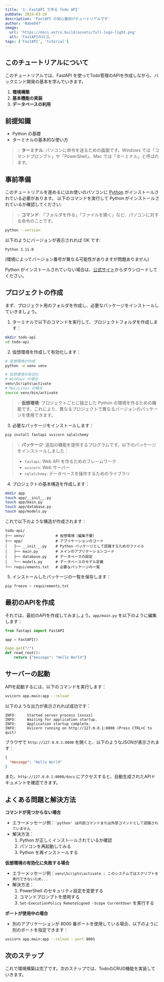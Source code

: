 ```yaml
---
title: '1: FastAPI で作る Todo API'
pubDate: 2024-03-20
description: 'FastAPI の初心者向けチュートリアルです'
author: 'Nabe847'
image:
  url: 'https://docs.astro.build/assets/full-logo-light.png'
  alt: 'FastAPIのロゴ。'
tags: ['FastAPI', 'tutorial']
---
```


## このチュートリアルについて

このチュートリアルでは、FastAPI を使ってTodo管理のAPIを作成しながら、バックエンド開発の基本を学んでいきます。

1. **環境構築**
2. **基本機能の実装**
3. **データベースの利用**

## 前提知識

- Python の基礎
- ターミナルの基本的な使い方

> 💡 **ターミナル**: パソコンに命令を送るための画面です。Windows では「コマンドプロンプト」や「PowerShell」、Mac では「ターミナル」と呼ばれます。

## 事前準備

このチュートリアルを進めるにはお使いのパソコンに [Python](https://www.python.org/) がインストールされている必要があります。
以下のコマンドを実行して Python がインストールされているか確認してください:

> 💡 **コマンド**: 「フォルダを作る」「ファイルを開く」など、パソコンに対する命令のことです。

```bash
python --version
```

以下のようにバージョンが表示されれば OK です:

```
Python 3.11.0
```

(環境によってバージョン番号が異なる可能性がありますが問題ありません)

Python がインストールされていない場合は、[公式サイト](https://www.python.org/)からダウンロードしてください。

## プロジェクトの作成

まず、プロジェクト用のフォルダを作成し、必要なパッケージをインストールしていきましょう。

1. ターミナルで以下のコマンドを実行して、プロジェクトフォルダを作成します：

```bash
mkdir todo-api
cd todo-api
```

2. 仮想環境を作成して有効化します：

```bash
# 仮想環境の作成
python -m venv venv

# 仮想環境の有効化
# Windows の場合
venv\Scripts\activate
# Mac/Linux の場合
source venv/bin/activate
```

> 💡 **仮想環境**: プロジェクトごとに独立した Python の環境を作るための機能です。これにより、異なるプロジェクトで異なるバージョンのパッケージを使用できます。

3. 必要なパッケージをインストールします：

```bash
pip install fastapi uvicorn sqlalchemy
```

> 💡 **パッケージ**: 追加の機能を提供するプログラムです。以下のパッケージをインストールしました：
> - `fastapi`: Web API を作るためのフレームワーク
> - `uvicorn`: Web サーバー
> - `sqlalchemy`: データベースを操作するためのライブラリ

4. プロジェクトの基本構造を作成します：

```bash
mkdir app
touch app/__init__.py
touch app/main.py
touch app/database.py
touch app/models.py
```

これで以下のような構造が作成されます：

```
todo-api/
├── venv/              # 仮想環境（編集不要）
├── app/               # アプリケーションのコード
│   ├── __init__.py    # Python パッケージとして認識するためのファイル
│   ├── main.py        # メインのアプリケーションコード
│   ├── database.py    # データベースの設定
│   └── models.py      # データベースのモデル定義
└── requirements.txt   # 必要なパッケージの一覧
```

5. インストールしたパッケージの一覧を保存します：

```bash
pip freeze > requirements.txt
```

## 最初のAPIを作成

それでは、最初のAPIを作成してみましょう。`app/main.py` を以下のように編集します：

```python
from fastapi import FastAPI

app = FastAPI()

@app.get("/")
def read_root():
    return {"message": "Hello World"}
```

## サーバーの起動

APIを起動するには、以下のコマンドを実行します：

```bash
uvicorn app.main:app --reload
```

以下のような出力が表示されれば成功です：

```
INFO:     Started server process [xxxxx]
INFO:     Waiting for application startup.
INFO:     Application startup complete.
INFO:     Uvicorn running on http://127.0.0.1:8000 (Press CTRL+C to quit)
```

ブラウザで `http://127.0.0.1:8000` を開くと、以下のようなJSONが表示されます：

```json
{
  "message": "Hello World"
}
```

また、`http://127.0.0.1:8000/docs` にアクセスすると、自動生成されたAPIドキュメントを確認できます。

## よくある問題と解決方法

**コマンドが見つからない場合**

- エラーメッセージ例：`'python' は内部コマンドまたは外部コマンドとして認識されていません`
- 解決方法：
  1. Python が正しくインストールされているか確認
  2. パソコンを再起動してみる
  3. Python を再インストールする

**仮想環境の有効化に失敗する場合**

- エラーメッセージ例：`venv\Scripts\activate : このシステムではスクリプトを実行できないため...`
- 解決方法：
  1. PowerShell のセキュリティ設定を変更する
  2. コマンドプロンプトを使用する
  3. `Set-ExecutionPolicy RemoteSigned -Scope CurrentUser` を実行する

**ポートが使用中の場合**

- 別のアプリケーションが 8000 番ポートを使用している場合、以下のように別のポートを指定できます：
```bash
uvicorn app.main:app --reload --port 8001
```

## 次のステップ

これで環境構築は完了です。次のステップでは、TodoのCRUD機能を実装していきます。 